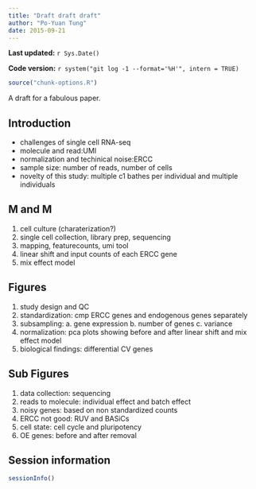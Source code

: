 ```yaml
---
title: "Draft draft draft"
author: "Po-Yuan Tung"
date: 2015-09-21
---
```


**Last updated:** `r Sys.Date()`

**Code version:** `r system("git log -1 --format='%H'", intern = TRUE)`

```r
source("chunk-options.R")
```

A draft for a fabulous paper.

## Introduction

* challenges of single cell RNA-seq
* molecule and read:UMI
* normalization and techinical noise:ERCC
* sample size: number of reads, number of cells
* novelty of this study: multiple c1 bathes per individual and multiple individuals

## M and M
1. cell culture (charaterization?)
2. single cell collection, library prep, sequencing
3. mapping, featurecounts, umi tool
4. linear shift and input counts of each ERCC gene 
5. mix effect model

## Figures
1. study design and QC
2. standardization: cmp ERCC genes and endogenous genes separately
3. subsampling: a. gene expression b. number of genes c. variance
4. normalization: pca plots showing before and after linear shift and mix effect model
5. biological findings: differential CV genes

## Sub Figures
1. data collection: sequencing 
2. reads to molecule: individual effect and batch effect
3. noisy genes: based on non standardized counts
4. ERCC not good: RUV and BASiCs
5. cell state: cell cycle and pluripotency
6. OE genes: before and after removal 

## Session information

```r
sessionInfo()
```

